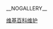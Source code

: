 __NOGALLERY__
{{Wikipedia category|hidden=yes|tracking=yes}}
{{empty category}}
{{polluted category}}

[[Category:维基百科维护|]]